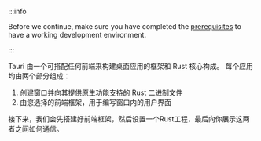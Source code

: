 :::info

Before we continue, make sure you have completed the [prerequisites][] to have a working development environment.

:::

Tauri 由一个可搭配任何前端来构建桌面应用的框架和 Rust 核心构成。 每个应用均由两个部分组成：

1. 创建窗口并向其提供原生功能支持的 Rust 二进制文件
2. 由您选择的前端框架，用于编写窗口内的用户界面

接下来，我们会先搭建好前端框架，然后设置一个Rust工程，最后向你展示这两者之间如何通信。

[prerequisites]: ../../prerequisites.md